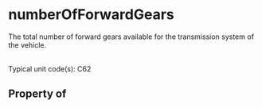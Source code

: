   

# numberOfForwardGears

The total number of forward gears available for the transmission system of the vehicle.<br/><br/>

Typical unit code(s): C62

## Property of



